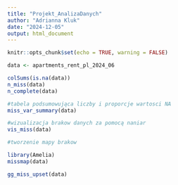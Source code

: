 ```yaml
---
title: "Projekt_AnalizaDanych"
author: "Adrianna Kluk"
date: "2024-12-05"
output: html_document
---
```


```r
knitr::opts_chunk$set(echo = TRUE, warning = FALSE)
```



```r
data <- apartments_rent_pl_2024_06

colSums(is.na(data))
n_miss(data)
n_complete(data)

#tabela podsumowująca liczby i proporcje wartosci NA
miss_var_summary(data) 
```

```r
#wizualizacja brakow danych za pomocą naniar
vis_miss(data)

```

```r
#tworzenie mapy brakow 

library(Amelia)
missmap(data)

```

```r
gg_miss_upset(data)

```


